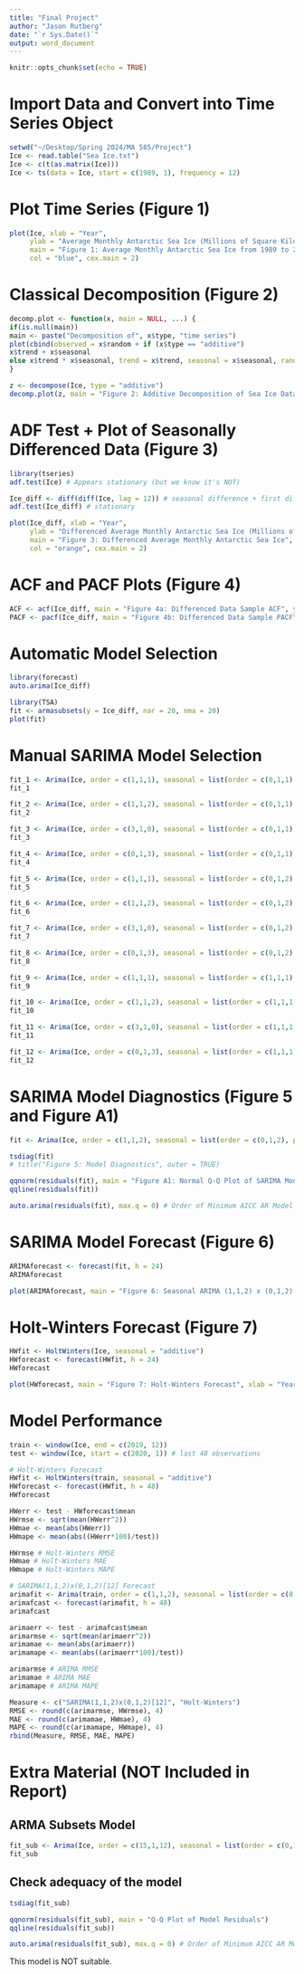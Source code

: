 ```yaml
---
title: "Final Project"
author: "Jason Rutberg"
date: "`r Sys.Date()`"
output: word_document
---
```


```r
knitr::opts_chunk$set(echo = TRUE)
```

# Import Data and Convert into Time Series Object
```r
setwd("~/Desktop/Spring 2024/MA 585/Project")
Ice <- read.table("Sea Ice.txt")
Ice <- c(t(as.matrix(Ice)))
Ice <- ts(data = Ice, start = c(1989, 1), frequency = 12)
```

# Plot Time Series (Figure 1)
```r
plot(Ice, xlab = "Year", 
     ylab = "Average Monthly Antarctic Sea Ice (Millions of Square Kilometers)",
     main = "Figure 1: Average Monthly Antarctic Sea Ice from 1989 to 2023", 
     col = "blue", cex.main = 2)
```

# Classical Decomposition (Figure 2)
```r
decomp.plot <- function(x, main = NULL, ...) {
if(is.null(main))
main <- paste("Decomposition of", x$type, "time series")
plot(cbind(observed = x$random + if (x$type == "additive")
x$trend + x$seasonal
else x$trend * x$seasonal, trend = x$trend, seasonal = x$seasonal, random = x$random), main = main, ...)
}

z <- decompose(Ice, type = "additive") 
decomp.plot(z, main = "Figure 2: Additive Decomposition of Sea Ice Data", cex.main = 2)
```

# ADF Test + Plot of Seasonally Differenced Data (Figure 3)
```r
library(tseries)
adf.test(Ice) # Appears stationary (but we know it's NOT)

Ice_diff <- diff(diff(Ice, lag = 12)) # seasonal difference + first difference
adf.test(Ice_diff) # stationary

plot(Ice_diff, xlab = "Year", 
     ylab = "Differenced Average Monthly Antarctic Sea Ice (Millions of Square Kilometers)",
     main = "Figure 3: Differenced Average Monthly Antarctic Sea Ice", 
     col = "orange", cex.main = 2)
```

# ACF and PACF Plots (Figure 4)
```r
ACF <- acf(Ice_diff, main = "Figure 4a: Differenced Data Sample ACF", ylim = c(-1,1), lag.max = 50)
PACF <- pacf(Ice_diff, main = "Figure 4b: Differenced Data Sample PACF", ylim = c(-1,1), lag.max = 50)
```

# Automatic Model Selection
```r
library(forecast)
auto.arima(Ice_diff)

library(TSA)
fit <- armasubsets(y = Ice_diff, nar = 20, nma = 20)
plot(fit)
```

# Manual SARIMA Model Selection
```r
fit_1 <- Arima(Ice, order = c(1,1,1), seasonal = list(order = c(0,1,1), period = 12))
fit_1

fit_2 <- Arima(Ice, order = c(1,1,2), seasonal = list(order = c(0,1,1), period = 12))
fit_2

fit_3 <- Arima(Ice, order = c(3,1,0), seasonal = list(order = c(0,1,1), period = 12))
fit_3

fit_4 <- Arima(Ice, order = c(0,1,3), seasonal = list(order = c(0,1,1), period = 12))
fit_4

fit_5 <- Arima(Ice, order = c(1,1,1), seasonal = list(order = c(0,1,2), period = 12))
fit_5

fit_6 <- Arima(Ice, order = c(1,1,2), seasonal = list(order = c(0,1,2), period = 12))
fit_6

fit_7 <- Arima(Ice, order = c(3,1,0), seasonal = list(order = c(0,1,2), period = 12))
fit_7

fit_8 <- Arima(Ice, order = c(0,1,3), seasonal = list(order = c(0,1,2), period = 12))
fit_8

fit_9 <- Arima(Ice, order = c(1,1,1), seasonal = list(order = c(1,1,1), period = 12))
fit_9

fit_10 <- Arima(Ice, order = c(1,1,2), seasonal = list(order = c(1,1,1), period = 12))
fit_10

fit_11 <- Arima(Ice, order = c(3,1,0), seasonal = list(order = c(1,1,1), period = 12))
fit_11

fit_12 <- Arima(Ice, order = c(0,1,3), seasonal = list(order = c(1,1,1), period = 12))
fit_12
```

# SARIMA Model Diagnostics (Figure 5 and Figure A1)
```r
fit <- Arima(Ice, order = c(1,1,2), seasonal = list(order = c(0,1,2), period = 12))

tsdiag(fit)
# title("Figure 5: Model Diagnostics", outer = TRUE)

qqnorm(residuals(fit), main = "Figure A1: Normal Q-Q Plot of SARIMA Model Residuals", cex.main = 2)
qqline(residuals(fit))

auto.arima(residuals(fit), max.q = 0) # Order of Minimum AICC AR Model
```

# SARIMA Model Forecast (Figure 6)
```r
ARIMAforecast <- forecast(fit, h = 24)
ARIMAforecast

plot(ARIMAforecast, main = "Figure 6: Seasonal ARIMA (1,1,2) x (0,1,2)[12] Forecast", xlab = "Year", ylab = "Average Monthly Antarctic Sea Ice (Millions of Square Kilometers)", cex.main = 2)
```

# Holt-Winters Forecast (Figure 7)
```r
HWfit <- HoltWinters(Ice, seasonal = "additive")
HWforecast <- forecast(HWfit, h = 24)
HWforecast

plot(HWforecast, main = "Figure 7: Holt-Winters Forecast", xlab = "Year", ylab = "Average Monthly Antarctic Sea Ice (Millions of Square Kilometers)", cex.main = 2)
```

# Model Performance
```r
train <- window(Ice, end = c(2019, 12))
test <- window(Ice, start = c(2020, 1)) # last 48 observations

# Holt-Winters Forecast
HWfit <- HoltWinters(train, seasonal = "additive")
HWforecast <- forecast(HWfit, h = 48)
HWforecast

HWerr <- test - HWforecast$mean
HWrmse <- sqrt(mean(HWerr^2))
HWmae <- mean(abs(HWerr))
HWmape <- mean(abs((HWerr*100)/test))

HWrmse # Holt-Winters RMSE
HWmae # Holt-Winters MAE
HWmape # Holt-Winters MAPE

# SARIMA(1,1,2)x(0,1,2)[12] Forecast
arimafit <- Arima(train, order = c(1,1,2), seasonal = list(order = c(0,1,2), period = 12))
arimafcast <- forecast(arimafit, h = 48)
arimafcast

arimaerr <- test - arimafcast$mean
arimarmse <- sqrt(mean(arimaerr^2))
arimamae <- mean(abs(arimaerr))
arimamape <- mean(abs((arimaerr*100)/test))

arimarmse # ARIMA RMSE
arimamae # ARIMA MAE
arimamape # ARIMA MAPE

Measure <- c("SARIMA(1,1,2)x(0,1,2)[12]", "Holt-Winters")
RMSE <- round(c(arimarmse, HWrmse), 4)
MAE <- round(c(arimamae, HWmae), 4)
MAPE <- round(c(arimamape, HWmape), 4)
rbind(Measure, RMSE, MAE, MAPE)
```

# Extra Material (NOT Included in Report)
## ARMA Subsets Model
```r
fit_sub <- Arima(Ice, order = c(15,1,12), seasonal = list(order = c(0,1,0), period = 12), fixed=c(rep(0,14), NA, 0, NA, rep(0,9), NA))
fit_sub
```

## Check adequacy of the model
```r
tsdiag(fit_sub)

qqnorm(residuals(fit_sub), main = "Q-Q Plot of Model Residuals")
qqline(residuals(fit_sub))

auto.arima(residuals(fit_sub), max.q = 0) # Order of Minimum AICC AR Model
```

This model is NOT suitable.